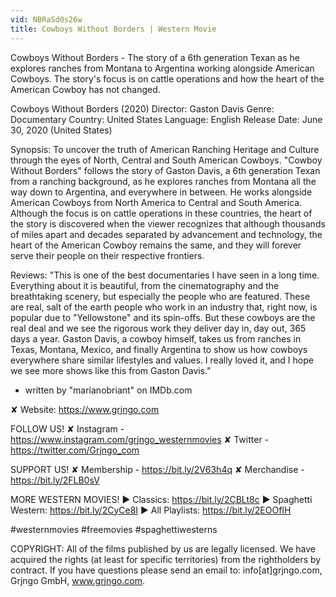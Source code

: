 ```yaml
---
vid: NBRaSd0s26w
title: Cowboys Without Borders | Western Movie
---
```


Cowboys Without Borders - The story of a 6th generation Texan as he explores ranches from Montana to Argentina working alongside American Cowboys. The story's focus is on cattle operations and how the heart of the American Cowboy has not changed.

Cowboys Without Borders (2020)
Director: Gaston Davis
Genre: Documentary
Country: United States
Language: English
Release Date: June 30, 2020 (United States)

Synopsis:
To uncover the truth of American Ranching Heritage and Culture through the eyes of North, Central and South American Cowboys. "Cowboy Without Borders" follows the story of Gaston Davis, a 6th generation Texan from a ranching background, as he explores ranches from Montana all the way down to Argentina, and everywhere in between. He works alongside American Cowboys from North America to Central and South America. Although the focus is on cattle operations in these countries, the heart of the story is discovered when the viewer recognizes that although thousands of miles apart and decades separated by advancement and technology, the heart of the American Cowboy remains the same, and they will forever serve their people on their respective frontiers.

Reviews:
"This is one of the best documentaries I have seen in a long time. Everything about it is beautiful, from the cinematography and the breathtaking scenery, but especially the people who are featured. These are real, salt of the earth people who work in an industry that, right now, is popular due to "Yellowstone" and its spin-offs. But these cowboys are the real deal and we see the rigorous work they deliver day in, day out, 365 days a year. Gaston Davis, a cowboy himself, takes us from ranches in Texas, Montana, Mexico, and finally Argentina to show us how cowboys everywhere share similar lifestyles and values. I really loved it, and I hope we see more shows like this from Gaston Davis."
- written by "marianobriant" on IMDb.com

✘ Website: https://www.grjngo.com

FOLLOW US!
✘ Instagram - https://www.instagram.com/grjngo_westernmovies
✘ Twitter - https://twitter.com/Grjngo_com

SUPPORT US!
✘ Membership - https://bit.ly/2V63h4q
✘ Merchandise - https://bit.ly/2FLB0sV

MORE WESTERN MOVIES! 
► Classics: https://bit.ly/2CBLt8c 
► Spaghetti Western: https://bit.ly/2CyCe8I 
► All Playlists: https://bit.ly/2EOOfIH 

#westernmovies #freemovies #spaghettiwesterns

COPYRIGHT: All of the films published by us are legally licensed. We have acquired the rights (at least for specific territories) from the rightholders by contract. If you have questions please send an email to: info[at]grjngo.com, Grjngo GmbH, www.grjngo.com.